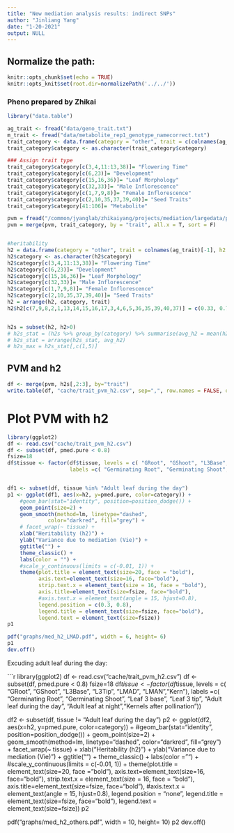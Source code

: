 ```yaml
---
title: "New mediation analysis results: indirect SNPs"
author: "Jinliang Yang"
date: "1-20-2021"
output: NULL
---
```



## Normalize the path:

```r
knitr::opts_chunk$set(echo = TRUE) 
knitr::opts_knit$set(root.dir=normalizePath('../../')) 
```

### Pheno prepared by Zhikai

```r
library("data.table")

ag_trait <- fread("data/geno_trait.txt")
m_trait <- fread("data/metabolite_rep1_genotype_namecorrect.txt")
trait_category <- data.frame(category = "other", trait = c(colnames(ag_trait)[-1], colnames(m_trait)[-1]))
trait_category$category <- as.character(trait_category$category)

### Assign trait type
trait_category$category[c(3,4,11:13,38)]= "Flowering Time"
trait_category$category[c(6,23)]= "Development"
trait_category$category[c(15,16,36)]= "Leaf Morphology"
trait_category$category[c(32,33)]= "Male Inflorescence"
trait_category$category[c(1,7,9,8)]= "Female Inflorescence"
trait_category$category[c(2,10,35,37,39,40)]= "Seed Traits"
trait_category$category[41:106]= "Metabolite"

pvm = fread("/common/jyanglab/zhikaiyang/projects/mediation/largedata/pvm_742rows_ag_met.csv")
pvm = merge(pvm, trait_category, by = "trait", all.x = T, sort = F)


#heritability
h2 = data.frame(category = "other", trait = colnames(ag_trait)[-1], h2 = 0)
h2$category <- as.character(h2$category)
h2$category[c(3,4,11:13,38)]= "Flowering Time"
h2$category[c(6,23)]= "Development"
h2$category[c(15,16,36)]= "Leaf Morphology"
h2$category[c(32,33)]= "Male Inflorescence"
h2$category[c(1,7,9,8)]= "Female Inflorescence"
h2$category[c(2,10,35,37,39,40)]= "Seed Traits"
h2 = arrange(h2, category, trait)
h2$h2[c(7,9,8,2,1,13,14,15,16,17,3,4,6,5,36,35,39,40,37)] = c(0.33, 0.71, 0.70, 0.56, 0.59, 0.60, 0.59, 0.50, 0.62, 0.66, 0.42, 0.37, 0.43, 0.24, 0.26, 0.42, 0.23, 0.35, 0.29 )


h2s = subset(h2, h2>0)
# h2s_stat = (h2s %>% group_by(category) %>% summarise(avg_h2 = mean(h2), median_h2 = median(h2), min_h2 = min(h2), max_h2 = max(h2), std_h2 = var(h2), num = n()))
# h2s_stat = arrange(h2s_stat, avg_h2)
# h2s_max = h2s_stat[,c(1,5)]
```


## PVM and h2

```r
df <- merge(pvm, h2s[,2:3], by="trait")
write.table(df, "cache/trait_pvm_h2.csv", sep=",", row.names = FALSE, quote=FALSE)
```


# Plot PVM with h2

```r
library(ggplot2)
df <- read.csv("cache/trait_pvm_h2.csv")
df <- subset(df, pmed.pure < 0.8)
fsize=18
df$tissue <- factor(df$tissue, levels = c( "GRoot", "GShoot", "L3Base", "L3Tip", "LMAD", "LMAN","Kern"),
                    labels =c( "Germinating Root", "Germinating Shoot", "Leaf 3 base", "Leaf 3 tip", "Adult leaf during the day", "Adult leaf at night","Kernels after pollination"))


df1 <- subset(df, tissue %in% "Adult leaf during the day")
p1 <- ggplot(df1, aes(x=h2, y=pmed.pure, color=category)) +
    #geom_bar(stat="identity", position=position_dodge()) +
    geom_point(size=2) +
    geom_smooth(method=lm, linetype="dashed",
             color="darkred", fill="grey") +
    # facet_wrap(~ tissue) +
    xlab("Heritability (h2)") +
    ylab("Variance due to mediation (Vie)") +
    ggtitle("") +
    theme_classic() +
    labs(color = "") +
    #scale_y_continuous(limits = c(-0.01, 1)) +
    theme(plot.title = element_text(size=20, face = "bold"), 
          axis.text=element_text(size=16, face="bold"),
          strip.text.x = element_text(size = 16, face = "bold"),
          axis.title=element_text(size=fsize, face="bold"),
          #axis.text.x = element_text(angle = 15, hjust=0.8),
          legend.position = c(0.3, 0.8), 
          legend.title = element_text(size=fsize, face="bold"),
          legend.text = element_text(size=fsize))
p1

pdf("graphs/med_h2_LMAD.pdf", width = 6, height= 6)
p1
dev.off()
```


Excuding adult leaf during the day:

```r
library(ggplot2)
df <- read.csv("cache/trait_pvm_h2.csv")
df <- subset(df, pmed.pure < 0.8)
fsize=18
df$tissue <- factor(df$tissue, levels = c( "GRoot", "GShoot", "L3Base", "L3Tip", "LMAD", "LMAN","Kern"),
                    labels =c( "Germinating Root", "Germinating Shoot", "Leaf 3 base", "Leaf 3 tip", "Adult leaf during the day", "Adult leaf at night","Kernels after pollination"))


df2 <- subset(df, tissue != "Adult leaf during the day")
p2 <- ggplot(df2, aes(x=h2, y=pmed.pure, color=category)) +
    #geom_bar(stat="identity", position=position_dodge()) +
    geom_point(size=2) +
    geom_smooth(method=lm, linetype="dashed",
             color="darkred", fill="grey") +
    facet_wrap(~ tissue) +
    xlab("Heritability (h2)") +
    ylab("Variance due to mediation (Vie)") +
    ggtitle("") +
    theme_classic() +
    labs(color = "") +
    #scale_y_continuous(limits = c(-0.01, 1)) +
    theme(plot.title = element_text(size=20, face = "bold"), 
          axis.text=element_text(size=16, face="bold"),
          strip.text.x = element_text(size = 16, face = "bold"),
          axis.title=element_text(size=fsize, face="bold"),
          #axis.text.x = element_text(angle = 15, hjust=0.8),
          legend.position = "none", 
          legend.title = element_text(size=fsize, face="bold"),
          legend.text = element_text(size=fsize))
p2

pdf("graphs/med_h2_others.pdf", width = 10, height= 10)
p2
dev.off()


